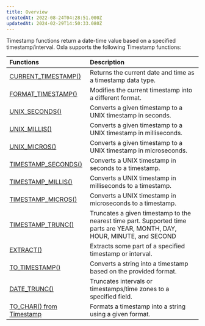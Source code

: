 ```yaml
---
title: Overview
createdAt: 2022-08-24T04:28:51.000Z
updatedAt: 2024-02-29T14:50:33.080Z
---
```


Timestamp functions return a date-time value based on a specified timestamp/interval. Oxla supports the following Timestamp functions:

| **Functions**                                                            | **Description**                                                                                                           |
| :----------------------------------------------------------------------- | :------------------------------------------------------------------------------------------------------------------------ |
| [CURRENT\_TIMESTAMP()](https://oxla.mintlify.app/3-sql-reference/3-4-sql-functions/3-4-4-timestamp-functions/current-timestamp)           | Returns the current date and time as a timestamp data type.                                                               |
| [FORMAT\_TIMESTAMP()](https://oxla.mintlify.app/3-sql-reference/3-4-sql-functions/3-4-4-timestamp-functions/format-timestamp)             | Modifies the current timestamp into a different format.                                                                   |
| [UNIX\_SECONDS()](https://oxla.mintlify.app/3-sql-reference/3-4-sql-functions/3-4-4-timestamp-functions/unix-seconds)                     | Converts a given timestamp to a UNIX timestamp in seconds.                                                                |
| [UNIX\_MILLIS()](https://oxla.mintlify.app/3-sql-reference/3-4-sql-functions/3-4-4-timestamp-functions/unix-millis)                       | Converts a given timestamp to a UNIX timestamp in milliseconds.                                                           |
| [UNIX\_MICROS()](https://oxla.mintlify.app/3-sql-reference/3-4-sql-functions/3-4-4-timestamp-functions/unix-macros)                       | Converts a given timestamp to a UNIX timestamp in microseconds.                                                           |
| [TIMESTAMP\_SECONDS()](https://oxla.mintlify.app/3-sql-reference/3-4-sql-functions/3-4-4-timestamp-functions/timestamp-second)           | Converts a UNIX timestamp in seconds to a timestamp.                                                                      |
| [TIMESTAMP\_MILLIS()](https://oxla.mintlify.app/3-sql-reference/3-4-sql-functions/3-4-4-timestamp-functions/timestamp-millis)             | Converts a UNIX timestamp in milliseconds to a timestamp.                                                                 |
| [TIMESTAMP\_MICROS()](https://oxla.mintlify.app/3-sql-reference/3-4-sql-functions/3-4-4-timestamp-functions/timestamp-micros)             | Converts a UNIX timestamp in microseconds to a timestamp.                                                                 |
| [TIMESTAMP\_TRUNC()](https://oxla.mintlify.app/3-sql-reference/3-4-sql-functions/3-4-4-timestamp-functions/timestamp-trunc)               | Truncates a given timestamp to the nearest time part. Supported time parts are YEAR, MONTH, DAY, HOUR, MINUTE, and SECOND |
| [EXTRACT()](https://docs.oxla.com/extract)                               | Extracts some part of a specified timestamp or interval.                                                                  |
| [TO\_TIMESTAMP()](https://oxla.mintlify.app/3-sql-reference/3-4-sql-functions/3-4-4-timestamp-functions/to-timestamp)                     | Converts a string into a timestamp based on the provided format.                                                          |
| [DATE\_TRUNC()](https://oxla.mintlify.app/3-sql-reference/3-4-sql-functions/3-4-4-timestamp-functions/date-trunc)                         | Truncates intervals or timestamps/time zones to a specified field.&#x20;                                                  |
| [TO\_CHAR() from Timestamp](https://oxla.mintlify.app/3-sql-reference/3-4-sql-functions/3-4-4-timestamp-functions/to-char-from-timestamp) | Formats a timestamp into a string using a given format.                                                                   |

